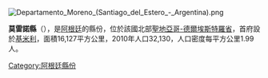 [[Image:Departamento_Moreno_(Santiago_del_Estero_-_Argentina).png|right]]
{{Coord|27|38|46|S|62|24|47|W|display=title}}

'''莫雷諾縣'''（{{lang-es|Departamento Moreno}}），是[[阿根廷|阿根廷]]的縣份，位於該國北部[[聖地亞哥-德爾埃斯特羅省|聖地亞哥-德爾埃斯特羅省]]，首府設於[[基米利|基米利]]，面積16,127平方公里，2010年人口32,130，人口密度每平方公里1.99人。

{{Argentina-geo-stub}}
[[Category:阿根廷縣份|Category:阿根廷縣份]]